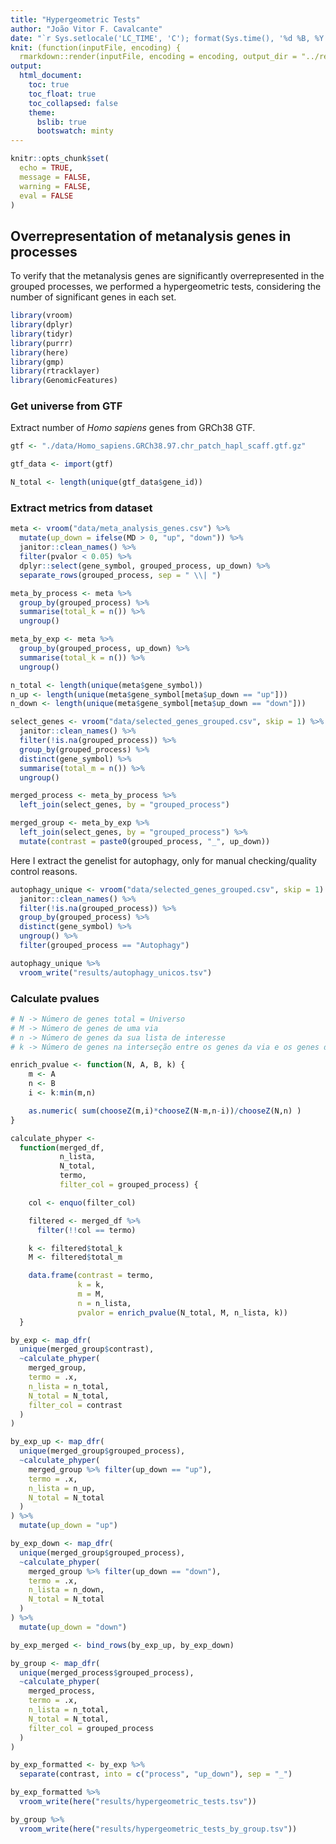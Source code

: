 ```yaml
---
title: "Hypergeometric Tests"
author: "João Vitor F. Cavalcante"
date: "`r Sys.setlocale('LC_TIME', 'C'); format(Sys.time(), '%d %B, %Y')`"
knit: (function(inputFile, encoding) {
  rmarkdown::render(inputFile, encoding = encoding, output_dir = "../reports/") })
output:
  html_document:
    toc: true
    toc_float: true
    toc_collapsed: false
    theme:
      bslib: true
      bootswatch: minty
---
```


```r
knitr::opts_chunk$set(
  echo = TRUE,
  message = FALSE,
  warning = FALSE,
  eval = FALSE
)
```

## Overrepresentation of metanalysis genes in processes

To verify that the metanalysis genes are significantly overrepresented in the grouped processes, we performed a hypergeometric tests, considering the number of significant genes in each set.

```r
library(vroom)
library(dplyr)
library(tidyr)
library(purrr)
library(here)
library(gmp)
library(rtracklayer)
library(GenomicFeatures)
```


### Get universe from GTF

Extract number of *Homo sapiens* genes from GRCh38 GTF.

```r
gtf <- "./data/Homo_sapiens.GRCh38.97.chr_patch_hapl_scaff.gtf.gz"

gtf_data <- import(gtf)

N_total <- length(unique(gtf_data$gene_id))
```

### Extract metrics from dataset

```r
meta <- vroom("data/meta_analysis_genes.csv") %>%
  mutate(up_down = ifelse(MD > 0, "up", "down")) %>%
  janitor::clean_names() %>%
  filter(pvalor < 0.05) %>%
  dplyr::select(gene_symbol, grouped_process, up_down) %>%
  separate_rows(grouped_process, sep = " \\| ")

meta_by_process <- meta %>%
  group_by(grouped_process) %>%
  summarise(total_k = n()) %>%
  ungroup()

meta_by_exp <- meta %>%
  group_by(grouped_process, up_down) %>%
  summarise(total_k = n()) %>%
  ungroup()

n_total <- length(unique(meta$gene_symbol))
n_up <- length(unique(meta$gene_symbol[meta$up_down == "up"]))
n_down <- length(unique(meta$gene_symbol[meta$up_down == "down"]))

select_genes <- vroom("data/selected_genes_grouped.csv", skip = 1) %>%
  janitor::clean_names() %>%
  filter(!is.na(grouped_process)) %>%
  group_by(grouped_process) %>%
  distinct(gene_symbol) %>%
  summarise(total_m = n()) %>%
  ungroup()

merged_process <- meta_by_process %>%
  left_join(select_genes, by = "grouped_process")

merged_group <- meta_by_exp %>%
  left_join(select_genes, by = "grouped_process") %>%
  mutate(contrast = paste0(grouped_process, "_", up_down))
```

Here I extract the genelist for autophagy, only for manual checking/quality control reasons.

```r
autophagy_unique <- vroom("data/selected_genes_grouped.csv", skip = 1) %>%
  janitor::clean_names() %>%
  filter(!is.na(grouped_process)) %>%
  group_by(grouped_process) %>%
  distinct(gene_symbol) %>%
  ungroup() %>%
  filter(grouped_process == "Autophagy")

autophagy_unique %>%
  vroom_write("results/autophagy_unicos.tsv")
```

### Calculate pvalues

```r
# N -> Número de genes total = Universo
# M -> Número de genes de uma via
# n -> Número de genes da sua lista de interesse
# k -> Número de genes na interseção entre os genes da via e os genes da sua lista

enrich_pvalue <- function(N, A, B, k) {
    m <- A
    n <- B
    i <- k:min(m,n)

    as.numeric( sum(chooseZ(m,i)*chooseZ(N-m,n-i))/chooseZ(N,n) )
}

calculate_phyper <-
  function(merged_df,
           n_lista,
           N_total,
           termo,
           filter_col = grouped_process) {

    col <- enquo(filter_col)

    filtered <- merged_df %>%
      filter(!!col == termo)

    k <- filtered$total_k
    M <- filtered$total_m

    data.frame(contrast = termo,
               k = k,
               m = M,
               n = n_lista,
               pvalor = enrich_pvalue(N_total, M, n_lista, k))
  }

by_exp <- map_dfr(
  unique(merged_group$contrast),
  ~calculate_phyper(
    merged_group,
    termo = .x,
    n_lista = n_total,
    N_total = N_total,
    filter_col = contrast
  )
)

by_exp_up <- map_dfr(
  unique(merged_group$grouped_process),
  ~calculate_phyper(
    merged_group %>% filter(up_down == "up"),
    termo = .x,
    n_lista = n_up,
    N_total = N_total
  )
) %>%
  mutate(up_down = "up")

by_exp_down <- map_dfr(
  unique(merged_group$grouped_process),
  ~calculate_phyper(
    merged_group %>% filter(up_down == "down"),
    termo = .x,
    n_lista = n_down,
    N_total = N_total
  )
) %>%
  mutate(up_down = "down")

by_exp_merged <- bind_rows(by_exp_up, by_exp_down)

by_group <- map_dfr(
  unique(merged_process$grouped_process),
  ~calculate_phyper(
    merged_process,
    termo = .x,
    n_lista = n_total,
    N_total = N_total,
    filter_col = grouped_process
  )
)

by_exp_formatted <- by_exp %>%
  separate(contrast, into = c("process", "up_down"), sep = "_")

by_exp_formatted %>%
  vroom_write(here("results/hypergeometric_tests.tsv"))

by_group %>%
  vroom_write(here("results/hypergeometric_tests_by_group.tsv"))
```



